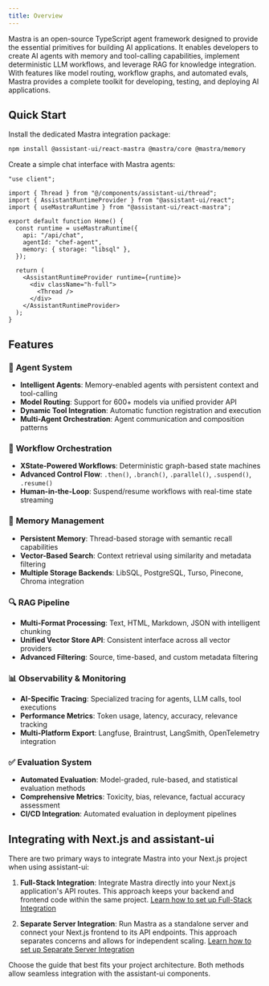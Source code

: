 ```yaml
---
title: Overview
---
```


Mastra is an open-source TypeScript agent framework designed to provide the essential primitives for building AI applications. It enables developers to create AI agents with memory and tool-calling capabilities, implement deterministic LLM workflows, and leverage RAG for knowledge integration. With features like model routing, workflow graphs, and automated evals, Mastra provides a complete toolkit for developing, testing, and deploying AI applications.

## Quick Start

Install the dedicated Mastra integration package:

```bash npm2yarn
npm install @assistant-ui/react-mastra @mastra/core @mastra/memory
```

Create a simple chat interface with Mastra agents:

```tsx
"use client";

import { Thread } from "@/components/assistant-ui/thread";
import { AssistantRuntimeProvider } from "@assistant-ui/react";
import { useMastraRuntime } from "@assistant-ui/react-mastra";

export default function Home() {
  const runtime = useMastraRuntime({
    api: "/api/chat",
    agentId: "chef-agent",
    memory: { storage: "libsql" },
  });

  return (
    <AssistantRuntimeProvider runtime={runtime}>
      <div className="h-full">
        <Thread />
      </div>
    </AssistantRuntimeProvider>
  );
}
```

## Features

### 🤖 **Agent System**
- **Intelligent Agents**: Memory-enabled agents with persistent context and tool-calling
- **Model Routing**: Support for 600+ models via unified provider API
- **Dynamic Tool Integration**: Automatic function registration and execution
- **Multi-Agent Orchestration**: Agent communication and composition patterns

### 🔀 **Workflow Orchestration**
- **XState-Powered Workflows**: Deterministic graph-based state machines
- **Advanced Control Flow**: `.then()`, `.branch()`, `.parallel()`, `.suspend()`, `.resume()`
- **Human-in-the-Loop**: Suspend/resume workflows with real-time state streaming

### 🧠 **Memory Management**
- **Persistent Memory**: Thread-based storage with semantic recall capabilities
- **Vector-Based Search**: Context retrieval using similarity and metadata filtering
- **Multiple Storage Backends**: LibSQL, PostgreSQL, Turso, Pinecone, Chroma integration

### 🔍 **RAG Pipeline**
- **Multi-Format Processing**: Text, HTML, Markdown, JSON with intelligent chunking
- **Unified Vector Store API**: Consistent interface across all vector providers
- **Advanced Filtering**: Source, time-based, and custom metadata filtering

### 📊 **Observability & Monitoring**
- **AI-Specific Tracing**: Specialized tracing for agents, LLM calls, tool executions
- **Performance Metrics**: Token usage, latency, accuracy, relevance tracking
- **Multi-Platform Export**: Langfuse, Braintrust, LangSmith, OpenTelemetry integration

### ✅ **Evaluation System**
- **Automated Evaluation**: Model-graded, rule-based, and statistical evaluation methods
- **Comprehensive Metrics**: Toxicity, bias, relevance, factual accuracy assessment
- **CI/CD Integration**: Automated evaluation in deployment pipelines

## Integrating with Next.js and assistant-ui

There are two primary ways to integrate Mastra into your Next.js project when using assistant-ui:

1.  **Full-Stack Integration**: Integrate Mastra directly into your Next.js application's API routes. This approach keeps your backend and frontend code within the same project.
    [Learn how to set up Full-Stack Integration](./full-stack-integration)

2.  **Separate Server Integration**: Run Mastra as a standalone server and connect your Next.js frontend to its API endpoints. This approach separates concerns and allows for independent scaling.
    [Learn how to set up Separate Server Integration](./separate-server-integration)

Choose the guide that best fits your project architecture. Both methods allow seamless integration with the assistant-ui components.
